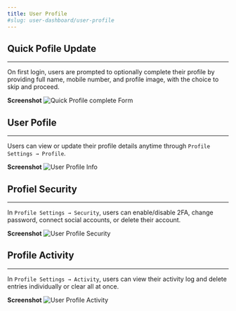 ```yaml
---
title: User Profile
#slug: user-dashboard/user-profile
---
```


## Quick Pofile Update
---
On first login, users are prompted to optionally complete their profile by providing full name, mobile number, and profile image, with the choice to skip and proceed.

**Screenshot**
![Quick Profile complete Form](/images/profile/profile-complete.png)

## User Pofile
---
Users can view or update their profile details anytime through `Profile Settings → Profile`.

**Screenshot**
![User Profile Info](/images/profile/profile-info.png)

## Profiel Security
---
In `Profile Settings → Security`, users can enable/disable 2FA, change password, connect social accounts, or delete their account.

**Screenshot**
![User Profile Security](/images/profile/profile-security.png)

## Profile Activity
---
In `Profile Settings → Activity`, users can view their activity log and delete entries individually or clear all at once.

**Screenshot**
![User Profile Activity](/images/profile/profile-activity.png)
